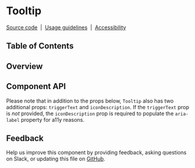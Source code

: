 
# Tooltip

[Source code](https://github.com/carbon-design-system/carbon/tree/master/packages/react/src/components/Tooltip)
&nbsp;|&nbsp;
[Usage guidelines](https://www.carbondesignsystem.com/components/tooltip/usage)
&nbsp;|&nbsp;
[Accessibility](https://www.carbondesignsystem.com/components/tooltip/accessibility)

## Table of Contents

## Overview

## Component API

Please note that in addition to the props below, `Tooltip` also has two
additional props: `triggerText` and `iconDescription`. If the `triggerText` prop
is _not_ provided, the `iconDescription` prop is required to populate the
`aria-label` property for a11y reasons.

<Props />

## Feedback

Help us improve this component by providing feedback, asking questions on Slack,
or updating this file on
[GitHub](https://github.com/carbon-design-system/carbon/edit/master/packages/react/src/components/Tooltip/Tooltip.mdx).
